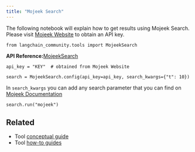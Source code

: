 ```yaml
---
title: "Mojeek Search"
---
```


The following notebook will explain how to get results using Mojeek Search. Please visit [Mojeek Website](https://www.mojeek.com/services/search/web-search-api/) to obtain an API key.

```
from langchain_community.tools import MojeekSearch
```

**API Reference:**[MojeekSearch](https://python.langchain.com/api_reference/community/tools/langchain_community.tools.mojeek_search.tool.MojeekSearch.html)

```
api_key = "KEY"  # obtained from Mojeek Website
```

```
search = MojeekSearch.config(api_key=api_key, search_kwargs={"t": 10})
```

In `search_kwargs` you can add any search parameter that you can find on [Mojeek Documentation](https://www.mojeek.com/support/api/search/request_parameters.html)

```
search.run("mojeek")
```

## Related

* Tool [conceptual guide](/oss/concepts/tools)
* Tool [how-to guides](/oss/how_to/#tools)
